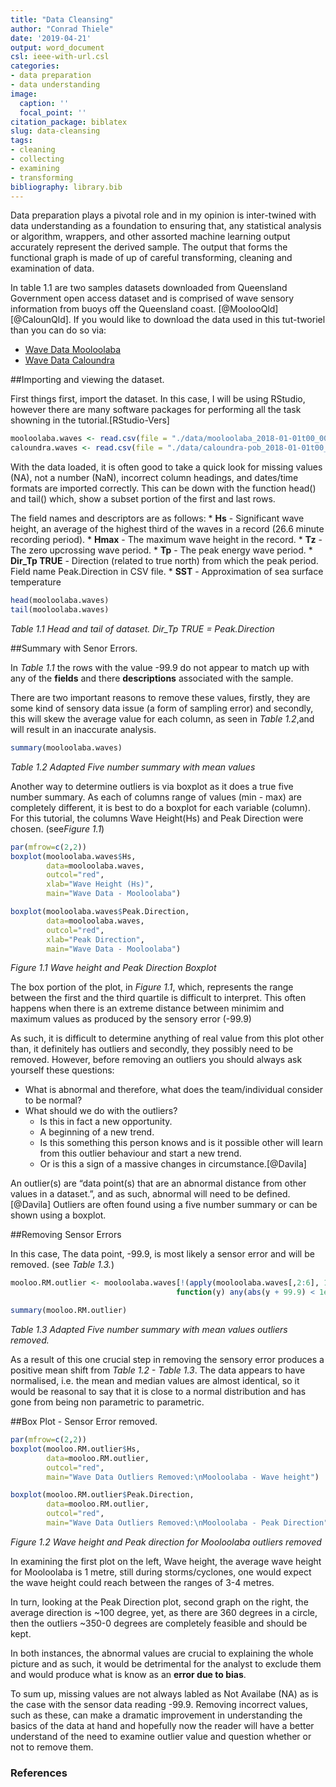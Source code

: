 ```yaml
---
title: "Data Cleansing"
author: "Conrad Thiele"
date: '2019-04-21'
output: word_document
csl: ieee-with-url.csl
categories:
- data preparation
- data understanding
image:
  caption: ''
  focal_point: ''
citation_package: biblatex
slug: data-cleansing
tags:
- cleaning
- collecting
- examining
- transforming
bibliography: library.bib
---
```

Data preparation plays a pivotal role and in my opinion is inter-twined with data understanding as a foundation to ensuring that, any statistical analysis or algorithm, wrappers, and other assorted machine learning output accurately represent the derived sample. The output that forms the functional graph is made of up of careful transforming, cleaning and examination of data.

In table 1.1 are two samples datasets downloaded from Queensland Government open access dataset and is comprised of wave sensory information from buoys off the Queensland coast.  [@MoolooQld][@CalounQld].  If you would like to download the data used in this tut-tworiel than you can do so via:

* [Wave Data Mooloolaba](./data/mooloolaba_2018-01-01t00_00-2018-10-31t23_30.csv)
* [Wave Data Caloundra](./data/caloundra-pob_2018-01-01t00_00-2018-10-31t23_30.csv)

##Importing and viewing the dataset.  

First things first, import the dataset. In this case, I will be using RStudio, however there are many software packages for performing all the task showning in the tutorial.[RStudio-Vers]
```r
mooloolaba.waves <- read.csv(file = "./data/mooloolaba_2018-01-01t00_00-2018-10-31t23_30.csv", header = T)
caloundra.waves <- read.csv(file = "./data/caloundra-pob_2018-01-01t00_00-2018-10-31t23_30.csv", header = T)
```

With the data loaded, it is often good to take a quick look for missing values (NA), not a number (NaN), incorrect column headings, and dates/time formats are imported correctly. This can be down with the function head() and tail() which, show a subset portion of the first and last rows.  

The field names and descriptors are as follows:
*	**Hs** - Significant wave height, an average of the highest third of the waves in a record (26.6 minute recording period).
*	**Hmax** - The maximum wave height in the record.
*	**Tz** - The zero upcrossing wave period.
*	**Tp** - The peak energy wave period.
*	**Dir_Tp TRUE** - Direction (related to true north) from which the peak period. Field name Peak.Direction in CSV file.
*	**SST** - Approximation of sea surface temperature

```r
head(mooloolaba.waves)
tail(mooloolaba.waves)

```
*Table 1.1 Head and tail of dataset. Dir_Tp TRUE = Peak.Direction*  


##Summary with Senor Errors.  


In *Table 1.1* the rows with the value -99.9 do not appear to match up with any of the **fields** and there **descriptions** associated with the sample.

There are two important reasons to remove these values, firstly, they are some kind of sensory data issue (a form of sampling error) and secondly, this will skew the average value for each column, as seen in *Table 1.2*,and will result in an inaccurate analysis.  
```r
summary(mooloolaba.waves)
```
*Table 1.2 Adapted Five number summary with mean values*  

Another way to determine outliers is via boxplot as it does a true five number summary. As each of columns range of values (min - max) are completely different, it is best to do a boxplot for each variable (column). For this tutorial, the columns Wave Height(Hs) and Peak Direction were chosen. (see*Figure 1.1*)
```r
par(mfrow=c(2,2))
boxplot(mooloolaba.waves$Hs,
        data=mooloolaba.waves,
        outcol="red",
        xlab="Wave Height (Hs)",
        main="Wave Data - Mooloolaba") 

boxplot(mooloolaba.waves$Peak.Direction,
        data=mooloolaba.waves,
        outcol="red",
        xlab="Peak Direction",
        main="Wave Data - Mooloolaba")
```
*Figure 1.1 Wave height and Peak Direction Boxplot*  


The box portion of the plot, in *Figure 1.1*, which, represents the range between the first and the third quartile is difficult to interpret.  This often happens when there is an extreme distance between minimim and maximum values as produced by the sensory error (-99.9)

As such, it is difficult to determine anything of real value from this plot other than, it definitely has outliers and secondly, they possibly need to be removed. However, before removing an outliers you should always ask yourself these questions:

* What is abnormal and therefore, what does the team/individual consider to be normal?
* What should we do with the outliers?
  + Is this in fact a new opportunity.
  + A beginning of a new trend.
  + Is this something this person knows and is it possible other will learn from this outlier behaviour and start a new trend.
  + Or is this a sign of a massive changes in circumstance.[@Davila]  

An outlier(s) are "data point(s) that are an abnormal distance from other values in a dataset.", and as such, abnormal will need to be defined. [@Davila]  Outliers are often found using a five number summary or can be shown using a boxplot.

##Removing Sensor Errors  

In this case, The data point, -99.9, is most likely a sensor error and will be removed. (see *Table 1.3.*)  

```r
mooloo.RM.outlier <- mooloolaba.waves[!(apply(mooloolaba.waves[,2:6], 1,
                                     function(y) any(abs(y + 99.9) < 1e-9))),]

```


```r
summary(mooloo.RM.outlier)
```
*Table 1.3 Adapted Five number summary with mean values outliers removed.*  

As a result of this one crucial step in removing the sensory error produces a positive mean shift from *Table 1.2 - Table 1.3*.  The data appears to have normalised, i.e. the mean and median values are almost identical, so it would be reasonal to say that it is close to a normal distribution and has gone from being non parametric to parametric.

##Box Plot - Sensor Error removed.

```r
par(mfrow=c(2,2))
boxplot(mooloo.RM.outlier$Hs,
        data=mooloo.RM.outlier,
        outcol="red",
        main="Wave Data Outliers Removed:\nMooloolaba - Wave height") 

boxplot(mooloo.RM.outlier$Peak.Direction,
        data=mooloo.RM.outlier,
        outcol="red",
        main="Wave Data Outliers Removed:\nMooloolaba - Peak Direction")

```
*Figure 1.2 Wave height and Peak direction for Mooloolaba outliers removed*

In examining the first plot on the left, Wave height, the average wave height for Mooloolaba is 1 metre, still during storms/cyclones, one would expect the wave height could reach between the ranges of 3-4 metres. 

In turn, looking at the Peak Direction plot, second graph on the right, the average direction is ~100 degree, yet, as there are 360 degrees in a circle, then the outliers ~350-0 degrees are completely feasible and should be kept. 

In both instances, the abnormal values are crucial to explaining the whole picture and as such, it would be detrimental for the analyst to exclude them and would produce what is know as an **error due to bias**.   
 
To sum up, missing values are not always labled as Not Availabe (NA) as is the case with the sensor data reading -99.9.  Removing incorrect values, such as these, can make a dramatic improvement in understanding the basics of the data at hand and hopefully now the reader will have a better understand of the need to examine outlier value and question whether or not to remove them. 



### References
